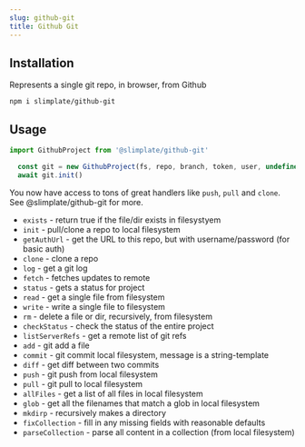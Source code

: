 ```yaml
---
slug: github-git
title: Github Git
---
```


## Installation

Represents a single git repo, in browser, from Github 

```npm
npm i slimplate/github-git
```

## Usage
```jsx
import GithubProject from '@slimplate/github-git'
```
  
```jsx
  const git = new GithubProject(fs, repo, branch, token, user, undefined, corsProxy)
  await git.init()
```
You now have access to tons of great handlers like `push`, `pull` and `clone`. See @slimplate/github-git for more.

  * `exists` - return true if the file/dir exists in filesystyem
  * `init` - pull/clone a repo to local filesystem
  * `getAuthUrl` - get the URL to this repo, but with username/password (for basic auth)
  * `clone` - clone a repo
  * `log` - get a git log
  * `fetch` - fetches updates to remote
  * `status` - gets a status for project
  * `read` - get a single file from filesystem
  * `write` - write a single file to filesystem
  * `rm` - delete a file or dir, recursively, from filesystem
  * `checkStatus` - check the status of the entire project
  * `listServerRefs` - get a remote list of git refs
  * `add` - git add a file
  * `commit` - git commit local filesystem, message is a string-template
  * `diff` - get diff between two commits
  * `push` - git push from local filesystem
  * `pull` - git pull to local filesystem
  * `allFiles` - get a list of all files in local filesystem
  * `glob` - get all the filenames that match a glob in local filesystem
  * `mkdirp` - recursively makes a directory
  * `fixCollection` - fill in any missing fields with reasonable defaults
  * `parseCollection` - parse all content in a collection (from local filesystem)

